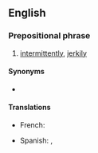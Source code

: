 ==English==

===Prepositional phrase===
{{en-PP|in [[fits and starts]]}}

# [[intermittently]], [[jerkily]]

====Synonyms====
* {{l|es|fitfully}}

====Translations====
{{trans-top}}
* French: {{t+|fr|par à-coups}}
{{trans-mid}}
* Spanish: {{t|es|a trompicones}}, {{t|es|a trancas y barrancas}}
{{trans-bottom}}